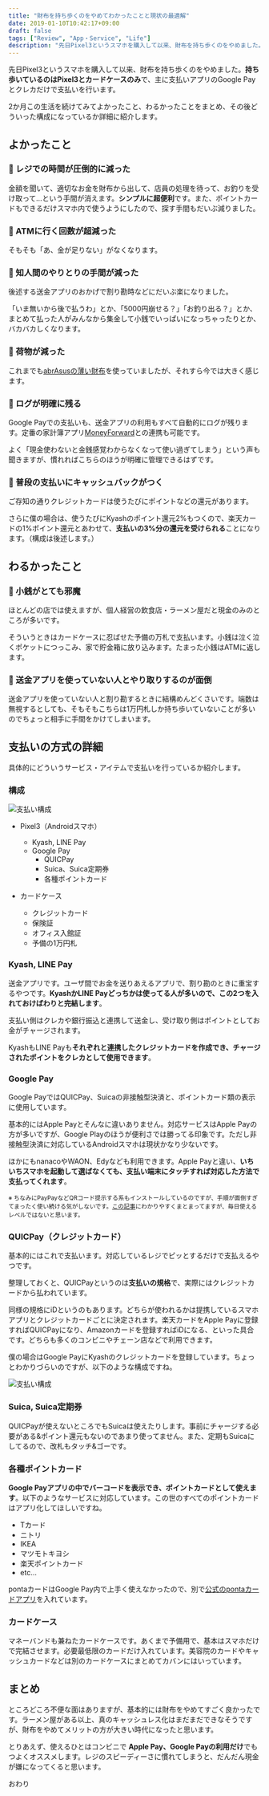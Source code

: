 ```yaml
---
title: "財布を持ち歩くのをやめてわかったことと現状の最適解"
date: 2019-01-10T10:42:17+09:00
draft: false
tags: ["Review", "App・Service", "Life"]
description: "先日Pixel3というスマホを購入して以来、財布を持ち歩くのをやめました。持ち歩いているのはPixel3とカードケースのみで、主に支払いアプリのGoogle Payとクレカだけで支払いを行います。"
---
```


先日Pixel3というスマホを購入して以来、財布を持ち歩くのをやめました。**持ち歩いているのはPixel3とカードケースのみ**で、主に支払いアプリのGoogle Payとクレカだけで支払いを行います。

2か月この生活を続けてみてよかったこと、わるかったことをまとめ、その後どういった構成になっているか詳細に紹介します。


## よかったこと

### 🙆 レジでの時間が圧倒的に減った
金額を聞いて、適切なお金を財布から出して、店員の処理を待って、お釣りを受け取って…という手間が消えます。**シンプルに超便利**です。また、ポイントカードもできるだけスマホ内で使うようにしたので、探す手間もだいぶ減りました。

### 🙆 ATMに行く回数が超減った
そもそも「あ、金が足りない」がなくなります。

### 🙆 知人間のやりとりの手間が減った
後述する送金アプリのおかげで割り勘時などにだいぶ楽になりました。

「いま無いから後で払うわ」とか、「5000円崩せる？」「お釣り出る？」とか、まとめて払った人がみんなから集金して小銭でいっぱいになっちゃったりとか、バカバカしくなります。

### 🙆 荷物が減った
これまでも[abrAsusの薄い財布](https://superclassic.jp/?pid=16355432)を使っていましたが、それすら今では大きく感じます。

### 🙆 ログが明確に残る
Google Payでの支払いも、送金アプリの利用もすべて自動的にログが残ります。定番の家計簿アプリ[MoneyForward](https://moneyforward.com/)との連携も可能です。

よく「現金使わないと金銭感覚わからなくなって使い過ぎてしまう」という声も聞きますが、慣れればこちらのほうが明確に管理できるはずです。

### 🙆 普段の支払いにキャッシュバックがつく
ご存知の通りクレジットカードは使うたびにポイントなどの還元があります。

さらに僕の場合は、使うたびにKyashのポイント還元2%もつくので、楽天カードの1%ポイント還元とあわせて、**支払いの3%分の還元を受けられる**ことになります。（構成は後述します。）


## わるかったこと

### 🙅 小銭がとても邪魔
ほとんどの店では使えますが、個人経営の飲食店・ラーメン屋だと現金のみのところが多いです。

そういうときはカードケースに忍ばせた予備の万札で支払います。小銭は泣く泣くポケットにつっこみ、家で貯金箱に放り込みます。たまった小銭はATMに返します。

### 🙅 送金アプリを使っていない人とやり取りするのが面倒
送金アプリを使っていない人と割り勘するときに結構めんどくさいです。端数は無視するとしても、そもそもこちらは1万円札しか持ち歩いていないことが多いのでちょっと相手に手間をかけてしまいます。


## 支払いの方式の詳細
具体的にどういうサービス・アイテムで支払いを行っているか紹介します。

### 構成
![支払い構成](./payment-composition1.png)

- Pixel3（Androidスマホ）
  - Kyash, LINE Pay
  - Google Pay
      - QUICPay
      - Suica、Suica定期券
      - 各種ポイントカード

- カードケース
  - クレジットカード
  - 保険証
  - オフィス入館証
  - 予備の1万円札

### Kyash, LINE Pay
送金アプリです。ユーザ間でお金を送りあえるアプリで、割り勘のときに重宝するやつです。<b>KyashかLINE Payどっちかは使ってる人が多いので、この2つを入れておけばわりと完結します</b>。

<EmbedCard
    url="https://kyash.co/"
    img="https://kyash.co/img/company_og.png"
    title="ウォレットアプリ Kyash - いつものお支払いを2%お得に"
    site="kyash.co" />

<EmbedCard
    url="https://line.me/ja/pay"
    img="https://d.line-scdn.net/n/line_lp/img/ogimage.png"
    title="LINE Pay"
    site="line.me" />


支払い側はクレカや銀行振込と連携して送金し、受け取り側はポイントとしてお金がチャージされます。

KyashもLINE Payも**それぞれと連携したクレジットカードを作成でき、チャージされたポイントをクレカとして使用できます**。


### Google Pay
Google PayではQUICPay、Suicaの非接触型決済と、ポイントカード類の表示に使用しています。

基本的にはApple Payとそんなに違いありません。対応サービスはApple Payの方が多いですが、Google Playのほうが便利さでは勝ってる印象です。ただし非接触型決済に対応しているAndroidスマホは現状かなり少ないです。

ほかにもnanacoやWAON、Edyなども利用できます。Apple Payと違い、**いちいちスマホを起動して選ばなくても、支払い端末にタッチすれば対応した方法で支払ってくれます**。

<small>※ ちなみにPayPayなどQRコード提示する系もインストールしているのですが、手順が面倒すぎてまったく使い続ける気がしないです。[この記事](https://note.mu/takashi0zo/n/nf5c11a0baa0e)にわかりやすくまとまってますが、毎日使えるレベルではないと思います。</small>


### QUICPay（クレジットカード）
基本的にはこれで支払います。対応しているレジでピッとするだけで支払えるやつです。

整理しておくと、QUICPayというのは<b>支払いの規格</b>で、実際にはクレジットカードから払われています。

同様の規格にiDというのもあります。どちらが使われるかは提携しているスマホアプリとクレジットカードごとに決定されます。楽天カードをApple Payに登録すればQUICPayになり、Amazonカードを登録すればiDになる、といった具合です。どちらも多くのコンビニやチェーン店などで利用できます。

僕の場合はGoogle PayにKyashのクレジットカードを登録しています。ちょっとわかりづらいのですが、以下のような構成ですね。

![支払い構成](./payment-composition2.png)

### Suica, Suica定期券
QUICPayが使えないところでもSuicaは使えたりします。事前にチャージする必要がある&ポイント還元もないのであまり使ってません。また、定期もSuicaにしてるので、改札もタッチ&ゴーです。

### 各種ポイントカード
**Google Payアプリの中でバーコードを表示でき、ポイントカードとして使えます**。以下のようなサービスに対応しています。この世のすべてのポイントカードはアプリ化してほしいですね。

- Tカード
- ニトリ
- IKEA
- マツモトキヨシ
- 楽天ポイントカード
- etc...

pontaカードはGoogle Pay内で上手く使えなかったので、別で[公式のpontaカードアプリ](https://play.google.com/store/apps/details?id=jp.ponta.myponta)を入れています。


### カードケース
マネーバンドも兼ねたカードケースです。あくまで予備用で、基本はスマホだけで完結させます。必要最低限のカードだけ入れています。美容院のカードやキャッシュカードなどは別のカードケースにまとめてカバンにはいっています。

<EmbedCard
    url="https://www.madera.com.au/collections/wallets/products/union-wallet-in-cherry"
    img="//cdn.shopify.com/s/files/1/0261/7319/products/UNION-NEW-FRONT-CHERRY-ORIGINALSIZE_03_medium.jpg?v=1464762846"
    title="Madera - Union Wallet in Cherry"
    site="www.madera.com.au" />


## まとめ
ところどころ不便な面はありますが、基本的には財布をやめてすごく良かったです。ラーメン屋がある以上、真のキャッシュレス化はまだまだできなそうですが、財布をやめてメリットの方が大きい時代になったと思います。

とりあえず、使えるひとはコンビニで **Apple Pay、Google Payの利用だけ**でもつよくオススメします。レジのスピーディーさに慣れてしまうと、だんだん現金が嫌になってくると思います。

おわり
